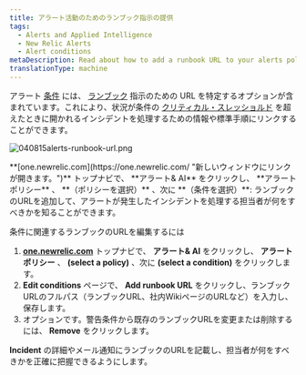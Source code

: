 ```yaml
---
title: アラート活動のためのランブック指示の提供
tags:
  - Alerts and Applied Intelligence
  - New Relic Alerts
  - Alert conditions
metaDescription: Read about how to add a runbook URL to your alerts policy condtion.
translationType: machine
---
```



アラート [条件](/docs/alerts/new-relic-alerts-beta/configuring-alert-policies/define-alert-conditions) には、 [ランブック](/docs/using-new-relic/welcome-new-relic/get-started/glossary#alert-runbook) 指示のための URL を特定するオプションが含まれています。これにより、状況が条件の [クリティカル・スレッショルド](/docs/alerts/new-relic-alerts-beta/configuring-alert-policies/define-thresholds-trigger-alert) を超えたときに開かれるインシデントを処理するための情報や標準手順にリンクすることができます。

<img
  src={040815AlertsRunbookUrlPng}
  title="040815alerts-runbook-url.png"
  alt="040815alerts-runbook-url.png"
/>

<figcaption>
  **[one.newrelic.com](https://one.newrelic.com/ "新しいウィンドウにリンクが開きます。")** トップナビで、 **アラート& AI** をクリックし、 **アラートポリシー** 、 **（ポリシーを選択）** 、次に **（条件を選択）**: ランブックのURLを追加して、アラートが発生したインシデントを処理する担当者が何をすべきかを知ることができます。
</figcaption>

条件に関連するランブックのURLを編集するには

1. **[one.newrelic.com](https://one.newrelic.com/ "新しいウィンドウにリンクが開きます。")** トップナビで、 **アラート& AI** をクリックし、 **アラートポリシー** 、 **(select a policy)** 、次に **(select a condition)** をクリックします。
2. **Edit conditions** ページで、 **Add runbook URL** をクリックし、ランブックURLのフルパス（ランブックURL、社内WikiページのURLなど）を入力し、保存します。
3. オプションです。警告条件から既存のランブックURLを変更または削除するには、 **Remove** をクリックします。

**Incident** の詳細やメール通知にランブックのURLを記載し、担当者が何をすべきかを正確に把握できるようにします。
